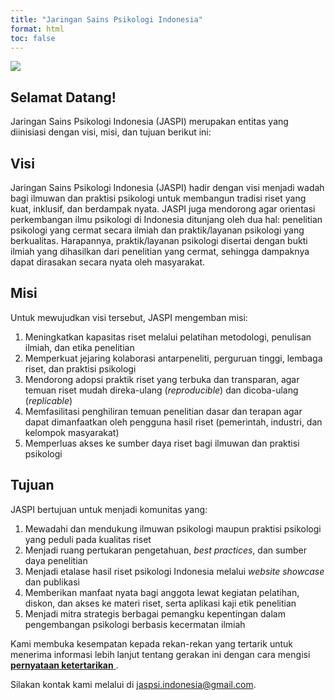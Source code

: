 ```yaml
---
title: "Jaringan Sains Psikologi Indonesia"
format: html
toc: false
---
```


![](files/logo.png){fig-align="center"}

## Selamat Datang!

Jaringan Sains Psikologi Indonesia (JASPI) merupakan entitas yang diinisiasi dengan visi, misi, dan tujuan berikut ini:

## Visi

Jaringan Sains Psikologi Indonesia (JASPI) hadir dengan visi menjadi wadah bagi ilmuwan dan praktisi psikologi untuk membangun tradisi riset yang kuat, inklusif, dan berdampak nyata. JASPI juga mendorong agar orientasi perkembangan ilmu psikologi di Indonesia ditunjang oleh dua hal: penelitian psikologi yang cermat secara ilmiah dan praktik/layanan psikologi yang berkualitas. Harapannya, praktik/layanan psikologi disertai dengan bukti ilmiah yang dihasilkan dari penelitian yang cermat, sehingga dampaknya dapat dirasakan secara nyata oleh masyarakat.

## Misi

Untuk mewujudkan visi tersebut, JASPI mengemban misi:

1. Meningkatkan kapasitas riset melalui pelatihan metodologi, penulisan ilmiah, dan etika penelitian
2. Memperkuat jejaring kolaborasi antarpeneliti, perguruan tinggi, lembaga riset, dan praktisi psikologi
3. Mendorong adopsi praktik riset yang terbuka dan transparan, agar temuan riset mudah direka-ulang (*reproducible*) dan dicoba-ulang (*replicable*)
4. Memfasilitasi penghiliran temuan penelitian dasar dan terapan agar dapat dimanfaatkan oleh pengguna hasil riset (pemerintah, industri, dan kelompok masyarakat)
5. Memperluas akses ke sumber daya riset bagi ilmuwan dan praktisi psikologi

## Tujuan

JASPI bertujuan untuk menjadi komunitas yang:

1. Mewadahi dan mendukung ilmuwan psikologi maupun praktisi psikologi yang peduli pada kualitas riset
2. Menjadi ruang pertukaran pengetahuan, *best practices*, dan sumber daya penelitian
3. Menjadi etalase hasil riset psikologi Indonesia melalui *website showcase* dan publikasi
4. Memberikan manfaat nyata bagi anggota lewat kegiatan pelatihan, diskon, dan akses ke materi riset, serta aplikasi kaji etik penelitian
5. Menjadi mitra strategis berbagai pemangku kepentingan dalam pengembangan psikologi berbasis kecermatan ilmiah


Kami membuka kesempatan kepada rekan-rekan yang tertarik untuk menerima informasi lebih lanjut tentang gerakan ini dengan cara mengisi [**pernyataan ketertarikan** <i class="fas fa-external-link-alt"></i>](https://docs.google.com/forms/d/e/1FAIpQLSd9v1fd-wWGbLsMscCKisa67KX2tM5hzKnbpFmr2Pggi_BNVQ/viewform?usp=dialog).

Silakan kontak kami melalui <i class="fa-regular fa-envelope"></i> di [jaspsi.indonesia@gmail.com](mailto:jaspsi.indonesia@gmail.com).